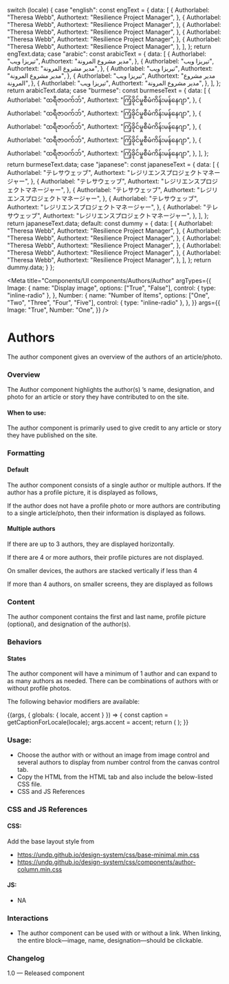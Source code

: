
  switch (locale) {
    case "english":
      const engText = {
        data: [
          {
            Authorlabel: "Theresa Webb",
            Authortext: "Resilience Project Manager",
          },
          {
            Authorlabel: "Theresa Webb",
            Authortext: "Resilience Project Manager",
          },
          {
            Authorlabel: "Theresa Webb",
            Authortext: "Resilience Project Manager",
          },
          {
            Authorlabel: "Theresa Webb",
            Authortext: "Resilience Project Manager",
          },
          {
            Authorlabel: "Theresa Webb",
            Authortext: "Resilience Project Manager",
          },
        ],
      };
      return engText.data;
    case "arabic":
      const arabicText = {
        data: [
          {
            Authorlabel: "تيريزا ويب",
            Authortext: "مدير مشروع المرونة",
          },
          {
            Authorlabel: "تيريزا ويب",
            Authortext: "مدير مشروع المرونة",
          },
          {
            Authorlabel: "تيريزا ويب",
            Authortext: "مدير مشروع المرونة",
          },
          {
            Authorlabel: "تيريزا ويب",
            Authortext: "مدير مشروع المرونة",
          },
          {
            Authorlabel: "تيريزا ويب",
            Authortext: "مدير مشروع المرونة",
          },
        ],
      };
      return arabicText.data;
    case "burmese":
      const burmeseText = {
        data: [
          {
            Authorlabel: "ထရီဇာဝက်ဘ်",
            Authortext: "ကြံ့ခိုင်မှုစီမံကိန်းမန်နေဂျာ",
          },
          {
            Authorlabel: "ထရီဇာဝက်ဘ်",
            Authortext: "ကြံ့ခိုင်မှုစီမံကိန်းမန်နေဂျာ",
          },
          {
            Authorlabel: "ထရီဇာဝက်ဘ်",
            Authortext: "ကြံ့ခိုင်မှုစီမံကိန်းမန်နေဂျာ",
          },
          {
            Authorlabel: "ထရီဇာဝက်ဘ်",
            Authortext: "ကြံ့ခိုင်မှုစီမံကိန်းမန်နေဂျာ",
          },
          {
            Authorlabel: "ထရီဇာဝက်ဘ်",
            Authortext: "ကြံ့ခိုင်မှုစီမံကိန်းမန်နေဂျာ",
          },
        ],
      };
      return burmeseText.data;
    case "japanese":
      const japaneseText = {
        data: [
          {
            Authorlabel: "テレサウェッブ",
            Authortext: "レジリエンスプロジェクトマネージャー",
          },
          {
            Authorlabel: "テレサウェッブ",
            Authortext: "レジリエンスプロジェクトマネージャー",
          },
          {
            Authorlabel: "テレサウェッブ",
            Authortext: "レジリエンスプロジェクトマネージャー",
          },
          {
            Authorlabel: "テレサウェッブ",
            Authortext: "レジリエンスプロジェクトマネージャー",
          },
          {
            Authorlabel: "テレサウェッブ",
            Authortext: "レジリエンスプロジェクトマネージャー",
          },
        ],
      };
      return japaneseText.data;
    default:
      const dummy = {
        data: [
          {
            Authorlabel: "Theresa Webb",
            Authortext: "Resilience Project Manager",
          },
          {
            Authorlabel: "Theresa Webb",
            Authortext: "Resilience Project Manager",
          },
          {
            Authorlabel: "Theresa Webb",
            Authortext: "Resilience Project Manager",
          },
          {
            Authorlabel: "Theresa Webb",
            Authortext: "Resilience Project Manager",
          },
          {
            Authorlabel: "Theresa Webb",
            Authortext: "Resilience Project Manager",
          },
        ],
      };
      return dummy.data;
  }
};

<Meta
  title="Components/UI components/Authors/Author"
  argTypes={{
    Image: {
      name: "Display image",
      options: ["True", "False"],
      control: { type: "inline-radio" },
    },
    Number: {
      name: "Number of Items",
      options: ["One", "Two", "Three", "Four", "Five"],
      control: { type: "inline-radio" },
    },
  }}
  args={{
    Image: "True",
    Number: "One",
  }}
/>

# Authors

The author component gives an overview of the authors of an article/photo.

### Overview

The Author component highlights the author(s) ’s name, designation, and photo for an article or story they have contributed to on the site.

#### When to use:

The author component is primarily used to give credit to any article or story they have published on the site.

### Formatting

#### Default

The author component consists of a single author or multiple authors.
If the author has a profile picture, it is displayed as follows,

If the author does not have a profile photo or more authors are contributing to a single article/photo, then their information is displayed as follows.

#### Multiple authors

If there are up to 3 authors, they are displayed horizontally.

If there are 4 or more authors, their profile pictures are not displayed.

On smaller devices, the authors are stacked vertically if less than 4

If more than 4 authors, on smaller screens, they are displayed as follows

### Content

The author component contains the first and last name, profile picture (optional), and designation of the author(s).

### Behaviors

#### States

The author component will have a minimum of 1 author and can expand to as many authors as needed. There can be combinations of authors with or without profile photos.

The following behavior modifiers are available:

<Canvas>
  <Story name="Author">
    {(args, { globals: { locale, accent } }) => {
      const caption = getCaptionForLocale(locale);
      args.accent = accent;
      return (
        <Author
          authorImage={authorImage}
          alt="Headshot of XYZ"
          data={caption}
          {...args}
        ></Author>
      );
    }}
  </Story>
</Canvas>

### Usage:

- Choose the author with or without an image from image control and several authors to display from number control from the canvas control tab.
- Copy the HTML from the HTML tab and also include the below-listed CSS file.
- CSS and JS References

### CSS and JS References

#### CSS:

Add the base layout style from

- https://undp.github.io/design-system/css/base-minimal.min.css
- https://undp.github.io/design-system/css/components/author-column.min.css

#### JS:

- NA

### Interactions

- The author component can be used with or without a link. When linking, the entire block—image, name, designation—should be clickable.

### Changelog

1.0 — Released component
